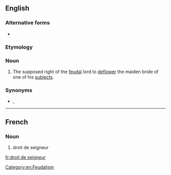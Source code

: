 ==English==
{{wikipedia}}

===Alternative forms===
* {{l|en|droit du seigneur}}

===Etymology===
{{etyl|fr|en}} {{m|fr|[[droit]] [[de]] [[seigneur]]||the right of the lord}}

===Noun===
{{en-noun|head=droit de seigneur|-}}

# The supposed right of the [[feudal]] lord to [[deflower]] the maiden bride of one of his [[subject]]s.

===Synonyms===
* {{l|en|ius primae noctis}}, {{l|en|jus primae noctis}} 

[[Category:en:Feudalism]]

----

==French==

===Noun===
{{head|fr|noun|g=m|head=[[droit]] de [[seigneur]]}}

# droit de seigneur

[[fr:droit de seigneur]]